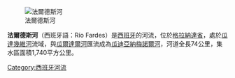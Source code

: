 [[Image:Río_Fardes.jpg|法爾德斯河]]

'''法爾德斯河'''（西班牙語：Río Fardes）是[[西班牙|西班牙]]的河流，位於[[格拉納達省|格拉納達省]]，處於[[瓜達幾維河|瓜達幾維河]]流域，與[[瓜爾達爾河|瓜爾達爾河]]匯流成為[[瓜迪亞納梅諾爾河|瓜迪亞納梅諾爾河]]，河道全長74公里，集水區面積1,740平方公里。

{{Spain-geo-stub}}
[[Category:西班牙河流|Category:西班牙河流]]
